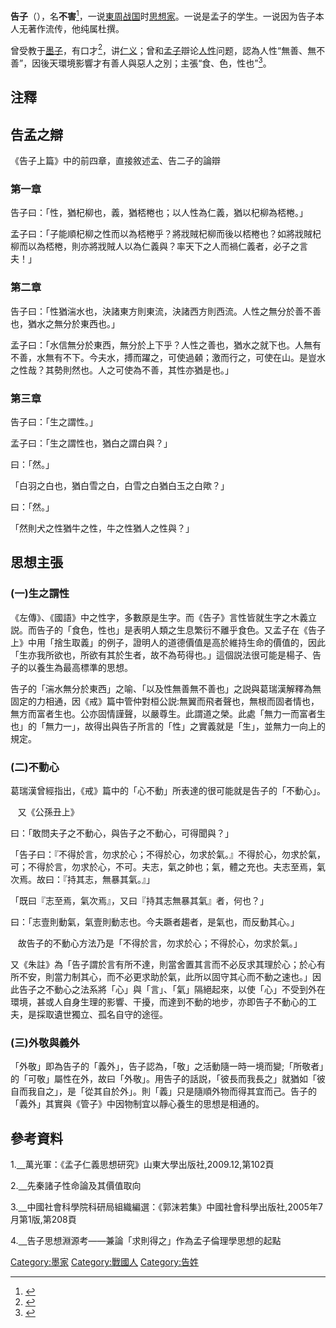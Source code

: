'''告子'''（{{bd|?||?|}}），名'''不害'''<ref>{{cite book|author=[[赵岐|赵岐]]|title=《孟子章句》|quote=告子者，告，姓也；子，男子之通称也，名不害。}}</ref>，一说[[東周|東周]][[战国|战国]]时[[思想家|思想家]]。一说是孟子的学生。一说因为告子本人无著作流传，他纯属杜撰。

曾受教于[[墨子|墨子]]，有口才<ref>{{cite book|author=[[墨子|墨翟]]|title=《[[墨子_(书)|墨子]]·公孟篇》|quote=告子言谈甚辩}}</ref>，讲[[仁义|仁义]]；曾和[[孟子|孟子]]辯论[[人性|人性]]问题，認為人性“無善、無不善”，因後天環境影響才有善人與惡人之別；主張“食、色，性也”<ref>{{cite book|author=[[孟子|孟轲]]|title=《[[孟子_(著作)|孟子]]·告子》}}</ref>。

==注釋==
{{reflist}}

{{中國古代哲學}}

== 告孟之辯==
《告子上篇》中的前四章，直接敘述孟、告二子的論辯

=== 第一章 ===
告子曰：「性，猶杞柳也，義，猶桮棬也；以人性為仁義，猶以杞柳為桮棬。」

孟子曰：「子能順杞柳之性而以為桮棬乎？將戕賊杞柳而後以桮棬也？如將戕賊杞柳而以為桮棬，則亦將戕賊人以為仁義與？率天下之人而禍仁義者，必子之言夫！」

=== 第二章 ===
告子曰：「性猶湍水也，決諸東方則東流，決諸西方則西流。人性之無分於善不善也，猶水之無分於東西也。」

孟子曰：「水信無分於東西，無分於上下乎？人性之善也，猶水之就下也。人無有不善，水無有不下。今夫水，搏而躍之，可使過顙；激而行之，可使在山。是豈水之性哉？其勢則然也。人之可使為不善，其性亦猶是也。」

=== 第三章 ===
告子曰：「生之謂性。」

孟子曰：「生之謂性也，猶白之謂白與？」

曰：「然。」

「白羽之白也，猶白雪之白，白雪之白猶白玉之白歟？」

曰：「然。」

「然則犬之性猶牛之性，牛之性猶人之性與？」

== 思想主張 ==

=== (一)生之謂性 ===
《左傳》、《國語》中之性字，多數原是生字。而《告子》言性皆就生字之木義立説。而告子的「食色，性也」是表明人類之生息繁衍不離乎食色。又孟子在《告子上》中用「捨生取義」的例子，證明人的道德價值是高於維持生命的價值的，因此「生亦我所欲也，所欲有其於生者，故不為苟得也。」這個説法很可能是楊子、告子的以養生為最高標準的思想。

告子的「湍水無分於東西」之喻、「以及性無善無不善也」之説與葛瑞漢解釋為無固定的力相通，因《戒》篇中管仲對桓公説:無翼而飛者聲也，無根而固者情也，無方而富者生也。公亦固情謹聲，以嚴尊生。此謂道之榮。此處「無力一而富者生也」的「無力一」，故得出與告子所言的「性」之實義就是「生」，並無力一向上的規定。

=== (二)不動心 ===
葛瑞漢曾經指出，《戒》篇中的「心不動」所表達的很可能就是告子的「不動心」。

   又《公孫丑上》

曰：「敢問夫子之不動心，與告子之不動心，可得聞與？」

「告子曰：『不得於言，勿求於心；不得於心，勿求於氣。』不得於心，勿求於氣，可；不得於言，勿求於心，不可。夫志，氣之帥也；氣，體之充也。夫志至焉，氣次焉。故曰：『持其志，無暴其氣。』」

「既曰『志至焉，氣次焉』，又曰『持其志無暴其氣』者，何也？」

曰：「志壹則動氣，氣壹則動志也。今夫蹶者趨者，是氣也，而反動其心。」


   故告子的不動心方法乃是「不得於言，勿求於心；不得於心，勿求於氣。」

又《朱註》為「告子謂於言有所不達，則當舍置其言而不必反求其理於心；於心有所不安，則當力制其心，而不必更求助於氣，此所以固守其心而不動之速也。」因此告子之不動心之法系將「心」與「言」、「氣」隔絕起來，以使「心」不受到外在環境，甚或人自身生理的影響、干擾，而達到不動的地步，亦即告子不動心的工夫，是採取遺世獨立、孤名自守的途徑。

=== (三)外敬與義外 ===
「外敬」即為告子的「義外」，告子認為，「敬」之活動隨一時一境而變;「所敬者」的「可敬」屬性在外，故曰「外敬」。用告子的話説，「彼長而我長之」就猶如「彼自而我自之」，是「從其自於外」。則「義」只是隨順外物而得其宜而己。告子的「義外」其實與《管子》中因物制宜以靜心養生的思想是相通的。

== 參考資料 ==
1.[[告子#ref%20%5B1%5D%20399960|  ]]萬光軍：《孟子仁義思想研究》山東大學出版社,2009.12,第102頁

2.[[告子#ref%20%5B2%5D%20399960|  ]]先秦諸子性命論及其價值取向  

3.[[告子#ref%20%5B3%5D%20399960|  ]]中國社會科學院科研局組織編選：《郭沫若集》中國社會科學出版社,2005年7月第1版,第208頁

4.[[告子#ref%20%5B4%5D%20399960|  ]]告子思想淵源考——兼論「求則得之」作為孟子倫理學思想的起點  
[[Category:墨家|Category:墨家]]
[[Category:戰國人|Category:戰國人]]
[[Category:告姓|Category:告姓]]